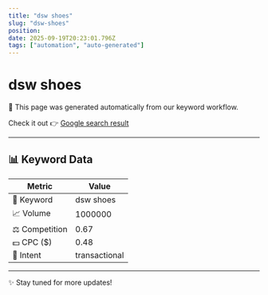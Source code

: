 ```yaml
---
title: "dsw shoes"
slug: "dsw-shoes"
position: 
date: 2025-09-19T20:23:01.796Z
tags: ["automation", "auto-generated"]
---
```



# dsw shoes

<Alert>
  🚀 This page was generated automatically from our keyword workflow.
</Alert>

Check it out 👉 [Google search result]()

---

## 📊 Keyword Data

| Metric         | Value        |
|----------------|--------------|
| 🔑 Keyword     | dsw shoes   |
| 📈 Volume      | 1000000 |
| ⚖️ Competition | 0.67 |
| 💵 CPC ($)     | 0.48 |
| 🎯 Intent      | transactional |

---

✨ Stay tuned for more updates!
